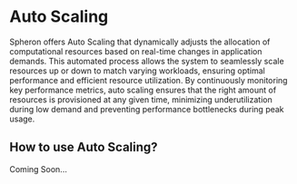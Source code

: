 
# Auto Scaling

Spheron offers Auto Scaling that dynamically adjusts the allocation of computational resources based on real-time changes
in application demands. This automated process allows the system to seamlessly scale resources up or down to match varying workloads,
ensuring optimal performance and efficient resource utilization. By continuously monitoring key performance metrics, auto scaling
ensures that the right amount of resources is provisioned at any given time, minimizing underutilization during low demand and
preventing performance bottlenecks during peak usage.

## How to use Auto Scaling?

Coming Soon...

<Navigation name="Auto Scaling" />
